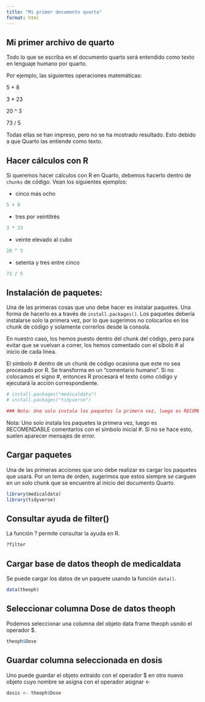 ```yaml
---
title: "Mi primer documento quarto"
format: html
---
```


## Mi primer archivo de quarto

Todo lo que se escriba en el documento quarto será entendido como texto en lenguaje humano por quarto. 

Por ejemplo, las siguientes operaciones matemáticas:

5 + 8

3 * 23

20 ^ 3

73 / 5

Todas ellas se han impreso, pero no se ha mostrado resultado. Esto debido a que Quarto las entiende como texto.

## Hacer cálculos con R

Si queremos hacer cálculos con R en Quarto, debemos hacerlo dentro de `chunks` de código. Vean los siguientes ejemplos:

- cinco más ocho

```r
5 + 8
```

- tres por veintitrés

```r
3 * 23
```

- veinte elevado al cubo

```r
20 ^ 3
```

- setenta y tres entre cinco

```r
73 / 5
```

## Instalación de paquetes:

Una de las primeras cosas que uno debe hacer es instalar paquetes. Una forma de hacerlo es a través de `install.packages()`. Los paquetes debería instalarse solo la primera vez, por lo que sugerimos no colocarlos en los chunk de código y solamente correrlos desde la consola.

En nuestro caso, los hemos puesto dentro del chunk del código, pero para evitar que se vuelvan a correr, los hemos comentado con el síbolo # al inicio de cada línea.

El símbolo # dentro de un chunk de código ocasiona que este no sea procesado por R. Se transforma en un "comentario humano". Si no colocamos el signo #, entonces R procesará el texto como código y ejecutará la acción correspondiente.  

```r
# install.packages("medicaldata")
# install.packages("tidyverse")

### Nota: Uno solo instala los paquetes la primera vez, luego es RECOMENDABLE comentarlos con el símbolo inicial #. Si no se hace esto, suelen aparecer mensajes de error.
```

Nota: Uno solo instala los paquetes la primera vez, luego es RECOMENDABLE comentarlos con el símbolo inicial #. Si no se hace esto, suelen aparecer mensajes de error.

## Cargar paquetes

Una de las primeras acciones que uno debe realizar es cargar los paquetes que usará. Por un tema de orden, sugerimos que estos siempre se carguen en un solo chunk que se encuentre al inicio del documento Quarto. 

```r
library(medicaldata)
library(tidyverse)
```

## Consultar ayuda de filter()

La función ? permite consultar la ayuda en R. 

```r
?filter
```

## Cargar base de datos theoph de medicaldata

Se puede cargar los datos de un paquete usando la función `data()`.

```r
data(theoph)
```

## Seleccionar columna Dose de datos theoph

Podemos seleccionar una columna del objeto data frame theoph usndo el operador $.

```r
theoph$Dose
```

## Guardar columna seleccionada en dosis

Uno puede guardar el objeto extraido con el operador $ en otro nuevo objeto cuyo nombre se asigna con el operador asignar <-

```r
dosis <- theoph$Dose
```
